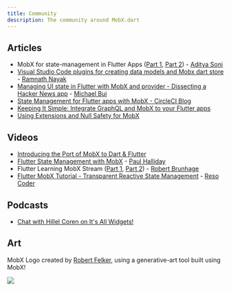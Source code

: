 ```yaml
---
title: Community
description: The community around MobX.dart
---
```


## Articles

- MobX for state-management in Flutter Apps ([Part 1](https://blog.geekyants.com/state-management-made-fun-using-mobx-for-flutter-part-1-5e4273de7982), [Part 2](https://blog.geekyants.com/mobx-for-state-management-in-flutter-apps-part-2-844bf9b97869)) - [Aditya Soni](https://twitter.com/aditya_2495)
- [Visual Studio Code plugins for creating data models and Mobx dart store](https://medium.com/@hramnathnayak/visual-studio-code-plugins-for-creating-data-models-and-mobx-dart-store-f14eb4f6b7e9) - [Ramnath Nayak](https://twitter.com/hramnathnayak)
- [Managing UI state in Flutter with MobX and provider - Dissecting a Hacker News app](https://dexterx.dev/managing-ui-state-in-flutter-with-mobx-and-provider/) - [Michael Bui](https://twitter.com/MaikuB84)
- [State Management for Flutter apps with MobX - CircleCI Blog](https://circleci.com/blog/state-management-for-flutter-apps-with-mobx/)
- [Keeping It Simple: Integrate GraphQL and MobX to your Flutter apps](https://codedash.dev/keeping-it-simple-integrate-graphql-mobx-to-your-flutter-app/)
- [Using Extensions and Null Safety for MobX](https://itnext.io/experimenting-with-mobx-and-dart-extensions-444d1d5e1779)

## Videos

- [Introducing the Port of MobX to Dart & Flutter](https://www.youtube.com/watch?v=p0WJB5SN0g8)
- [Flutter State Management with MobX](https://www.youtube.com/watch?v=p-MUBLOEkCs) - [Paul Halliday](https://twitter.com/paulhalliday_io)
- Flutter Learning MobX Stream ([Part 1](https://www.youtube.com/watch?v=jpHvu3Y1brA), [Part 2](https://www.youtube.com/watch?v=qfAJ-d1tzzI)) - [Robert Brunhage](https://twitter.com/RobertBrunhage)
- [Flutter MobX Tutorial - Transparent Reactive State Management](https://www.youtube.com/watch?v=8j7W91ZJuV0) - [Reso Coder](https://www.youtube.com/channel/UCSIvrn68cUk8CS8MbtBmBkA)

## Podcasts

- [Chat with Hillel Coren on It's All Widgets!](https://itsallwidgets.com/podcast/episodes/21/pavan-podila)

## Art

MobX Logo created by [Robert Felker](https://twitter.com/BlueAquilae), using a generative-art tool built using MobX!


<img src={genArtLogo} height={400} />
